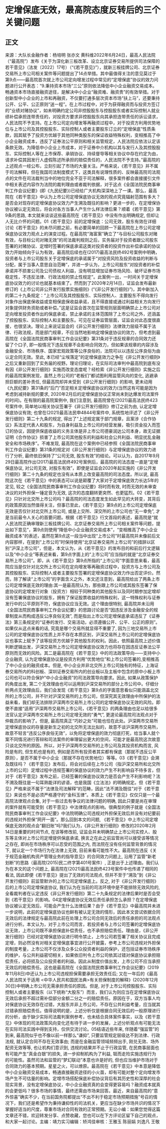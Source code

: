 # 定增保底无效，最高院态度反转后的三个关键问题
## 正文
来源：大队长金融作者：杨培明 张亦文 黄科维2022年6月24日，最高人民法院（“最高院”）发布《关于为深化新三板改革、设立北京证券交易所提供司法保障的若干意见》（法发〔2022〕17号）（“《若干意见》”），就新三板挂牌公司、北京证券交易所上市公司相关案件等问题提出了14点举措。其中最值得关注的意见莫过于第9点——最高院首次就上市公司定向增发过程中常见的“定增保底”协议的效力问题进行公开表态：“9.秉持资本市场“三公”原则依法降低中小企业融资交易成本。畅通资本市场直接融资途径，是解决中小企业“融资难、融资贵”的有效举措。对于创新型中小企业的上市和再融资，不仅要打通多层次资本市场“扶上马”，还要秉持公开、公平、公正原则“送一程”。在上市过程中，对于为获得融资而与投资方签订的“业绩对赌协议”，如未明确约定公司非控股股东与控股股东或者实际控制人就业绩补偿承担连带责任的，对投资方要求非控股股东向其承担连带责任的诉讼请求，人民法院不予支持。在上市公司定向增发等再融资过程中，对于投资方利用优势地位与上市公司及其控股股东、实际控制人或者主要股东订立的“定增保底”性质条款，因其赋予了投资方优越于其他同种类股东的保证收益特殊权利，变相推高了中小企业融资成本，违反了证券法公平原则和相关监管规定，人民法院应依法认定该条款无效。为降低中小企业上市成本，对于证券中介机构以其与发行人及其控股股东、实际控制人等在上市保荐、承销协议、持续督导等相关协议中存在约定为由，请求补偿其因发行人虚假陈述所承担的赔偿责任的，人民法院不予支持。”最高院的上述观点一经公布，立刻引起了市场的大量关注。严格来说，《若干意见》并不属于司法解释，但在我国司法制度模式下，这类具有说理性质的、反映最高院司法观点的文件在司法裁判当中的地位完全不亚于司法解释，很多案件都会直接援引文件中相关表述内容作为法院的裁判理由或者裁判依据，对于这点《全国法院民商事审判工作会议纪要》(即《九民纪要》)已经给广大机构深深地上了一课。那么，最高院在《若干意见》中认为上市公司定增保底协议无效的观点究竟辐射范围有多大？是否会对现存的定增保底协议效力产生溯及既往的影响？更进一步的，在定增保协协议被认定无效后，将会对各方当事人产生什么样法律后果？顺着《若干意见》第9条的思路, 本文就来谈谈这些最高院在《若干意见》中没有作出明确规定, 但却让人无比介怀的问题。01《若干意见》前的定增保底：公司无效，股东有效在详细讨论《若干意见》的未尽问题之前，有必要简单的回顾一下最高院在上市公司定增保底协议效力观点上的演变过程。在最高院“海富案”确立了“与目标公司股东对赌有效，与目标公司对赌无效”的司法裁判规则之后，实务届对于投资者跟公司股东签署的对赌协议、定增时签署的保底承诺这类对投资者的投资作出补偿承诺的协议效力开始倾向于认为有效，最高院后续也在(2017)最高法民终492号案例中明确，投资者与上市公司股东关于定增保底的承诺属于“对投资风险及投资收益的判断与分配，属于当事人意思自治范畴”，并进一步认为，上市公司股东“对投资者的补偿承诺并不损害公司及公司债权人利益，没有明显增加证券市场风险、破坏证券市场稳定性，不违反法律、行政法规的禁止性规定”。此案例一出，一时间关于定增保底协议效力的讨论也就基本结束了。然而到了2020年2月14日，证监会发布最新修订的《上市公司非公开发行股票实施细则》(“《非公开发行细则》”)，其中新加入的第二十九条规定：“上市公司及其控股股东、实际控制人、主要股东不得向发行对象作出保底保收益或变相保底保收益承诺，且不得直接或通过利益相关方向发行对象提供财务资助或者补偿。”这是证监会首次在监管规则层面明确禁止上市公司对定向增发投资者作出的保底承诺，禁止承诺的主体范围除了上市公司之外，还涵盖了控股股东、实际控制人和主要股东。可见在证券监管层面，证监会对此态度很直接，也很坚决。理论上来说证监会的《非公开发行细则》法律效力层级不属于法律、行政法规，而是部门规章，不应当然地影响定增保底协议的效力，但考虑到最高院在《全国法院民商事审判工作会议纪要》第31条对于违反规章的合同效力还留了个口子, 即一般情况下违反规章不会影响合同效力，但如果该规章的内容涉及金融安全、市场秩序、国家宏观政策等公序良俗的，法院可以以违反公序良俗为由认定合同无效。至此, 本已经“尘埃落定”的定增保底效力之争在《非公开发行细则》之后又重新回到了实务届的视野。理论归理论，在实际司法审判中最高院到底有没有因《非公开发行细则》实施而改变态度呢？经检索《非公开发行细则》实施之后的最高院案例发现，虽然上市公司的“老板们”都试图利用监管风向的变化, 逃避承担巨额的差补责任, 但最高院却并未受到《非公开发行细则》的影响, 更未动用《九民纪要》第31条的“后门”否定相关定增保底协议的效力(当然这有可能是因为考虑到减持新规的要求, 2020年2月后的定增保底协议正常尚未到达爆发司法案件的时间)。在有限的最高院案例中, 我们注意到, 最高院曾在(2021)最高法民终423号案件中, 简单地以相关协议签署于《非公开发行细则》修订之前为由, 认定定增保底协议有效; 也曾在(2021)最高法民申4844号案件中, 系统性地评述了《非公开发行细则》第二十九条的规定, 得出了“上述规定属于部门规章，且案涉《合作协议》系法定代表人和股东，为自身利益及上市公司的经营发展，吸引资金投入而签订的协议，因提供保底收益的义务主体是非上市公司德豪润达公司本身，故无证据证明《合作协议》损害了上市公司其他股东的利益和社会公共利益、明显扰乱金融安全和市场秩序”。不难发现, 最高院在这个案例中已经参照《全国法院民商事审判工作会议纪要》第31条的规定对《非公开发行细则》与定增保底协议的效力进行了分析, 最终依旧保持了“公司无效, 股东有效”的结论。可以认为，自2017年9月29日最高院作出(2017)最高法民终492号案例后，最高院的司法态度一直是“定增保底协议, 对公司无效, 对股东有效”，即使是证监会2020年起实施的《非公开发行细则》第二十九条的规定也没有从本质上改变最高院的司法态度。所以说, 最高院这次在《若干意见》中的表态可以说是颠覆了大家对于定增保底效力长达5年的定见, 较之《全国法院民商事审判工作会议纪要》将时而有效, 时而无效的未审查决议的对外担保一锤定音为无效, 这次的态度翻转更突然、也更猛烈。02《若干意见》只针对北交所上市公司吗？最高院的司法态度发生如此罕见的大转变，其背后的政策原因当然值得关注，但事已至此，《若干意见》第9点的上市公司定增保底无效是否仅针对北交所上市公司, 或是上交所、深交所的上市公司也“无一幸免”, 才是当前最令人关心的首要问题。根据《若干意见》行文首段的表述，最高院是“就人民法院正确审理新三板挂牌公司、北京证券交易所上市公司相关案件等问题，提出如下意见”，第9点则使用“降低中小企业融资交易成本”，“变相推高了中小企业融资成本”的表述，虽然在第9点这一段当中出现“上市公司”时最高院并未像前后文内容那样，在提到“上市公司”时保持使用“北京证券交易所上市公司”的措辞以区别“沪深上市公司”，但是，本文认为，从《若干意见》的发布目的和前后行文逻辑以及“中小企业”等表述来看，第9点字面上的“上市公司”应当指的就是“北京证券交易所上市公司”。即，从《若干意见》第9点所指的“上市公司”字面意思来看，最高院应当是仅针对北交所上市公司在定向增发等再融资过程中，投资方与上市公司及其控股股东、实际控制人或者主要股东签署的定增保底协议效力作出否定评价。然而，除了解读“上市公司”的字面含义之外，本文还注意到，最高院给出了两条上市公司定增保底无效的理由:其一是最高院认为，那些跟上市公司或其股东签署了保底协议的定增发行对象（投资方）相较于同种类的其他股东以及同时期参加定增却没有签署保底协议的股东，拥有了保证股票收益的特殊权利，这一特殊权利与证券发行中的公平原则不符，保底协议应当无效。这个理由很特别, 最高院并未沿用《全国法院民商事审判工作会议纪要》的思路讨论是否“因违反涉及金融安全的规章制度从而构成违反公序良俗无效”, 而是指出上市公司定增保底承诺违反了《证券法》第三条规定的“证券的发行、交易活动，必须遵循公开、公平、公正的原则”。如果仅从这点来看的话, 究竟是哪个交易所就显得不重要了, 因为三地交易所上市公司的定增保底协议性质上并不存在本质区别，沪深交易所上市公司的定增保底协议也事实上赋予了该等投资方优越于其他股东的权利。因此，依照最高院上述价值判断逻辑出发，沪深交易所上市公司定增保底协议效力也将存在因违反证券法公平原则而无效的风险。其二是最高院在《若干意见》中的司法政策导向——支持中小企业融资, 认为定增保底协议是投资方利用“优势地位”和上市公司签署的,变相推高了中小企业的融资成本。但是, 中小企业并非北交所上市公司独有的特征，上海证券交易所内的科创板、深圳证券交易所内的创业板以及主板中包含的原中小板上市公司也可以符合保护“中小企业融资”的司法政策导向要求。因此, 如果从政策保护的角度出发, 第二个无效理由也可以运用到沪深交易所的部分上市公司中。仔细分析两点无效理由后，我们会发现《若干意见》第9点的字面意思看似只能涵盖北交所的上市公司，并不针对沪深交易所的上市公司，但深究其无效理由中所保护的法益来看，我们却无法排除沪深两市交易所上市公司的定增保底协议无效的风险。即使不直接“适用”沪深两市交易所上市公司，《若干意见》的两条理由也足以给很多法官认定沪深两市交易所上市公司定增无效的“勇气”, 更遑论最高院司法观点对于仲裁员的影响了。但是, 最高院真正“巧妙之处”可能也恰在此处。沪深两市交易所定增保底协议的存量是新生之初的北交所无法比拟的，故意不谈沪深两市交易所，故意不轻言“违反公序良俗无效”，以免将定增保底的效力彻底打死，给当事人就个案不同情况进行答辩和司法案件的审理留出更大的空间，可能才是最高院这次故意只谈北交所的原因。所以，对于沪深两市交易所的上市公司及其投资机构而言, 风险是有的, 但生机也是有的, 例如是否所有投资者其实都有保底（那就不违反公平原则），是否不属于中小企业（那就不存在优势地位）等等。03《若干意见》会溯及既往吗？《若干意见》发布后，将会对后续在上市公司（指沪深交易所和北交所上市的公司）定增过程中违规签署的保底协议的效力产生不利影响自不待多言，但对于《若干意见》发布之前，已经签署的保底协议效力是否会产生不利影响呢？法不溯及既往是一句耳熟能详的谚语，也是我国《立法法》的明确规定。但《若干意见》严格来说不属于“法律及司法解释”的范畴，因此“法不溯及既往”对于《若干意见》来说也不是必须严格遵守的“金科玉律”。本质上《若干意见》仅仅只是一个最高院法律观点合集, 对于一些过去有争议的法律问题的明确, 因此只要是尚在审理的案件就有可能受到《若干意见》中法律观点的影响。很典型的例子就是《全国法院民商事审判工作会议纪要》中法院明确公司违规对外担保无效后并没有对纪要前的违规对外担保“网开一面”。那么回到本文的问题, 《若干意见》中上市公司定增保底无效的观点会“翻旧账”吗?我们认为，《非公开发行细则》修改的2020年2月14日是重要的时间节点, 在该等修改前, 证监会并未明确禁止上市公司实控人、股东等主体对上市公司定增提供保底承诺, 换言之在此之前监管尚可以接受该等情况之存在, 即尚在市场秩序可以忍受的范围之内, 而法院在没有任何监管背景的情况下, 就认定一个市场行为在法律上无效, 目前来看可能性不大。最高院在违反《关于规范金融机构资产管理业务的指导意见》的合同效力问题上, 沿用了监管“新老划断”的思路（最高院(2015)民二终字第401号案件）, 正是出于上述理由。我们认为在本文的这个问题上, 最高院在(2021)最高法民终423号案件中也传递了相同的看法, 因此即便《若干意见》提出了无效的司法观点, 但并不至于“溯及”到《非公开发行细则》前监管默许的上市公司定增保底上。反之, 对于《非公开发行细则》后的上市公司定增保底协议, 我们认为在当前的司法环境中是不能排除无效风险的, 全看裁判者在认定违反《非公开发行细则》第二十九条规定的法律后果时是否会受到《若干意见》的影响。04定增保底协议无效后责任承担怎么承担？在定增保底协议被认定无效后，可能会产生什么法律后果？由于《若干意见》中最高院并未进一步说明，此前的定增保底协议也鲜有被认定无效的情形，因此本文尝试依据合同无效后的法律规定与最高院此前在处理上市公司合同无效后的责任承担的司法观点进行分析。本文认为，对于上市公司而言，若投资者与上市公司签署的定增保底协议无效，上市公司既不承担保底补偿责任，也不承担赔偿责任。理由是，《非公开发行细则》已经对定增保底协议进行明令禁止，上市公司若签署了相关协议且完成定增，则必然没有对相关定增保底事宜进行公开披露，参考上市公司违规对外担保的制度考量，上市公司不仅涉及众多公众投资者利益的保护，还包括证券市场秩序的维护，与公共利益密切相关，如果依旧判令上市公司依其过错对保底协议承担赔偿责任，必将损及公众投资者的利益。因此从制度价值出发，上市公司不应当承担无效后的赔偿责任。这也是最高院在《全国法院民商事审判工作会议纪要》(2019年11月8日)中还认为上市公司违规担保需要承担无效责任后; 又在一年后的《最高人民法院关于适用 <中华人民共和国民法典>有关担保制度的解释》(2020年12月30日)中明确上市公司无需承担责任的原因。但是, 对于上市公司控股股东、实际控制人或者主要股东（以下统称“大股东”）而言，我们认为则应当在定增保底协议无效后承担不超过需补偿部分金额二分之一的赔偿责任。原因在于，双方当事人均对保底协议无效存在过错，大股东并非上市公司，不存在公共利益考量，应当就其过错承担赔偿责任。值得说明的是，上述分析仅是根据合同无效后的一般原理进行的分析，由于缺少实际司法裁判案例参考，也未结合具体案件事实，以及《若干意见》中体现的司法政策风向变化还有待于进一步的发展，上述分析观点有可能无法在实际司法实践中得到支持，仅供交流讨论。05结语近些年来, 伴随着“强监管”的到来, 最高院似乎也不像以前一样那么“谦抑”, 只要监管规定层级达不到法律、行政法规, 就认定合同不存在无效事由; 而是在金融监管领域频频出手, 刚兑无效、场外配资无效等等, 也让机构们意识到, 违规的结果并不止于行政监管, 在民商事层面也有可能产生“真金白银”的损失, 进一步抑制机构为了利益, 铤而走险实施违规行为的可能性。虽然司法和监管的“梦幻联动”本意也许是好的, 但也应当维护市场对于合同效力的基本预期。星星之火，可以燎原。最高院在《若干意见》中本意是降低中小企业融资交易成本，畅通直接融资途径的小火苗，却有可能对整个定向增发市场产生不可估量的影响。定增市场搭配保底补偿协议背后有其历史性和深厚的社会现实背景，没有定增保底协议，中小企业融资真的会变得更容易吗？融资成本就真的会更低吗？很多市场的事情，最终还需由市场来回答。最近，来自最高院的“意外惊喜”确实不少，在当前国务院都提出“不出不利于稳定市场预期措施”号召的情况下，我们还是希望作为秉持谦抑性的司法机关，更应当在缺少市场共识的情况下掌握好适当的尺度，尊重市场对合同有效的正常预期。无讼小编：如果您觉得这篇文章还不错，欢迎转发分享、点赞收藏，您也可以在下方评论区留下自己的观点，和大家一起讨论。主编：靖力实习编辑：矫鸿佳审核：王雅玉 陈丽娟 刘逸凡 王敬